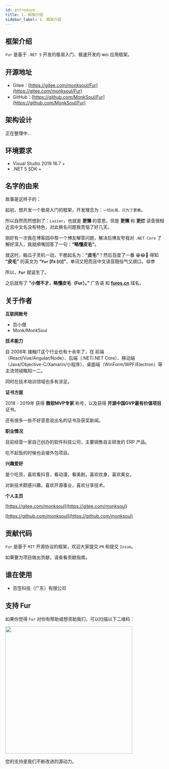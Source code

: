 ```yaml
---
id: introduce
title: 1. 框架介绍
sidebar_label: 1. 框架介绍
---
```


## 框架介绍

`Fur` 是基于 `.NET 5` 开发的极易入门、极速开发的 `Web` 应用框架。

## 开源地址

- Gitee：[https://gitee.com/monksoul/Fur](https://gitee.com/monksoul/Fur)
- GitHub：[https://github.com/MonkSoul/Fur](https://github.com/MonkSoul/Fur)

## 架构设计

正在整理中...

## 环境要求

- Visual Studio 2019 16.7 +
- .NET 5 SDK +

## 名字的由来

故事是这样子的：

起初，想开发一个极易入门的框架，开发理念为：`一切从简，只为了更懒`。

所以自然而然想到了：`Lazier`，也就是 **更懒** 的意思。但是 **更懒** 和 **更烂** 读音很相近且中文名没有特色，对此换名问题我苦恼了好几天。

刚好有一次我在博客园中帮一个博友解答问题，解决后博友夸我对 `.NET Core` 了解好深入，我就顺嘴回答了一句：**“略懂皮毛”**。

就这时，脑瓜子灵机一动，干脆起名为：**“皮毛”**？然后百度了一番 😁😂🤣 得知 **“皮毛”** 的英文为 **“`Fur` [fɜː(r)]”**，单词又短而且中文读音既俗气又顺口。😄😎

所以，**`Fur`** 就诞生了。

之后就有了 **“小僧不才，略懂皮毛（Fur）。”** 广告语 和 **[furos.cn](https://furos.cn)** 域名。

## 关于作者

**互联网账号**

- 百小僧
- Monk/MonkSoul

**技术能力**

自 2008年 接触IT这个行业也有十余年了，在 前端（React/Vue/Angular/Node）、后端（.NET/.NET Core）、移动端（Java/Objective-C/Xamarin/小程序）、桌面端（WinForm/WPF/Electron）等主流领域略知一二。

同时在技术培训领域也多有涉足。

**证书方面**

2018 - 2019年 获得 **微软MVP专家** 称号，以及获得 **开源中国GVP最有价值项目** 证书。

还有很多一些不好意思说出名的证书及获奖新闻。

**职业情况**

目前经营一家自己创办的软件科技公司，主要销售自主研发的 ERP 产品。

吃不起饭的时候也会接外包项目。

**兴趣爱好**

是个吃货，喜欢看抖音，看动漫，看美剧，喜欢纹身，喜欢美女。

对新技术颇感兴趣，喜欢开源事业，喜欢分享技术。

**个人主页**

[https://gitee.com/monksoul](https://gitee.com/monksoul)

[https://github.com/monksoul](https://github.com/monksoul)

## 贡献代码

`Fur` 是基于 `MIT` 开源协议的框架，欢迎大家提交 `PR` 和提交 `Issue`。

如果要为项目做出贡献，请查看贡献指南。

## 谁在使用

- 百签科技（广东）有限公司

## 支持 Fur

如果你觉得 `Fur` 对你有帮助或想资助我们，可以扫描以下二维码：


<img src={skmUrl} height="400" />

您的支持是我们不断改进的源动力。